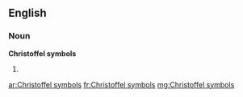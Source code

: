 ==English==

===Noun===
'''Christoffel symbols'''

# {{plural of|[[Christoffel symbol]]}}

[[ar:Christoffel symbols]]
[[fr:Christoffel symbols]]
[[mg:Christoffel symbols]]
